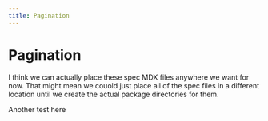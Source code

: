 ```yaml
---
title: Pagination
---
```


# Pagination

I think we can actually place these spec MDX files anywhere we want for now. That might mean we couold just place all of the spec files in a different location until we create the actual package directories for them.

Another test here
